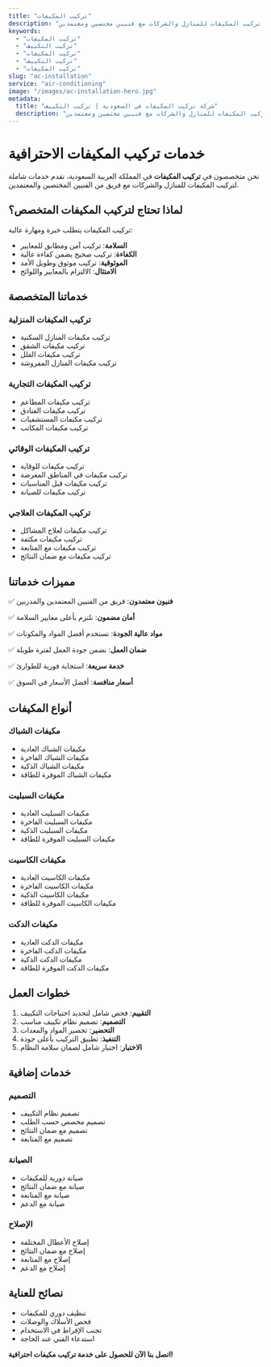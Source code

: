 ```yaml
---
title: "تركيب المكيفات"
description: "خدمات تركيب المكيفات للمنازل والشركات مع فنيين مختصين ومعتمدين"
keywords:
  - "تركيب المكيفات"
  - "تركيب التكييف"
  - "تركيب المكيفات"
  - "تركيب التكييف"
  - "تركيب المكيفات"
slug: "ac-installation"
service: "air-conditioning"
image: "/images/ac-installation-hero.jpg"
metadata:
  title: "شركة تركيب المكيفات في السعودية | تركيب التكييف"
  description: "أفضل شركة تركيب مكيفات في السعودية. تركيب المكيفات للمنازل والشركات مع فنيين مختصين ومعتمدين."
---
```


# خدمات تركيب المكيفات الاحترافية

نحن متخصصون في **تركيب المكيفات** في المملكة العربية السعودية، نقدم خدمات شاملة لتركيب المكيفات للمنازل والشركات مع فريق من الفنيين المختصين والمعتمدين.

## لماذا تحتاج لتركيب المكيفات المتخصص؟

تركيب المكيفات يتطلب خبرة ومهارة عالية:

- **السلامة**: تركيب آمن ومطابق للمعايير
- **الكفاءة**: تركيب صحيح يضمن كفاءة عالية
- **الموثوقية**: تركيب موثوق وطويل الأمد
- **الامتثال**: الالتزام بالمعايير واللوائح

## خدماتنا المتخصصة

### تركيب المكيفات المنزلية
- تركيب مكيفات المنازل السكنية
- تركيب مكيفات الشقق
- تركيب مكيفات الفلل
- تركيب مكيفات المنازل المفروشة

### تركيب المكيفات التجارية
- تركيب مكيفات المطاعم
- تركيب مكيفات الفنادق
- تركيب مكيفات المستشفيات
- تركيب مكيفات المكاتب

### تركيب المكيفات الوقائي
- تركيب مكيفات للوقاية
- تركيب مكيفات في المناطق المعرضة
- تركيب مكيفات قبل المناسبات
- تركيب مكيفات للصيانة

### تركيب المكيفات العلاجي
- تركيب مكيفات لعلاج المشاكل
- تركيب مكيفات مكثفة
- تركيب مكيفات مع المتابعة
- تركيب مكيفات مع ضمان النتائج

## مميزات خدماتنا

✅ **فنيون معتمدون**: فريق من الفنيين المعتمدين والمدربين

✅ **أمان مضمون**: نلتزم بأعلى معايير السلامة

✅ **مواد عالية الجودة**: نستخدم أفضل المواد والمكونات

✅ **ضمان العمل**: نضمن جودة العمل لفترة طويلة

✅ **خدمة سريعة**: استجابة فورية للطوارئ

✅ **أسعار منافسة**: أفضل الأسعار في السوق

## أنواع المكيفات

### مكيفات الشباك
- مكيفات الشباك العادية
- مكيفات الشباك الفاخرة
- مكيفات الشباك الذكية
- مكيفات الشباك الموفرة للطاقة

### مكيفات السبليت
- مكيفات السبليت العادية
- مكيفات السبليت الفاخرة
- مكيفات السبليت الذكية
- مكيفات السبليت الموفرة للطاقة

### مكيفات الكاسيت
- مكيفات الكاسيت العادية
- مكيفات الكاسيت الفاخرة
- مكيفات الكاسيت الذكية
- مكيفات الكاسيت الموفرة للطاقة

### مكيفات الدكت
- مكيفات الدكت العادية
- مكيفات الدكت الفاخرة
- مكيفات الدكت الذكية
- مكيفات الدكت الموفرة للطاقة

## خطوات العمل

1. **التقييم**: فحص شامل لتحديد احتياجات التكييف
2. **التصميم**: تصميم نظام تكييف مناسب
3. **التحضير**: تحضير المواد والمعدات
4. **التنفيذ**: تطبيق التركيب بأعلى جودة
5. **الاختبار**: اختبار شامل لضمان سلامة النظام

## خدمات إضافية

### التصميم
- تصميم نظام التكييف
- تصميم مخصص حسب الطلب
- تصميم مع ضمان النتائج
- تصميم مع المتابعة

### الصيانة
- صيانة دورية للمكيفات
- صيانة مع ضمان النتائج
- صيانة مع المتابعة
- صيانة مع الدعم

### الإصلاح
- إصلاح الأعطال المختلفة
- إصلاح مع ضمان النتائج
- إصلاح مع المتابعة
- إصلاح مع الدعم

## نصائح للعناية

- تنظيف دوري للمكيفات
- فحص الأسلاك والوصلات
- تجنب الإفراط في الاستخدام
- استدعاء الفني عند الحاجة

**اتصل بنا الآن للحصول على خدمة تركيب مكيفات احترافية!**
